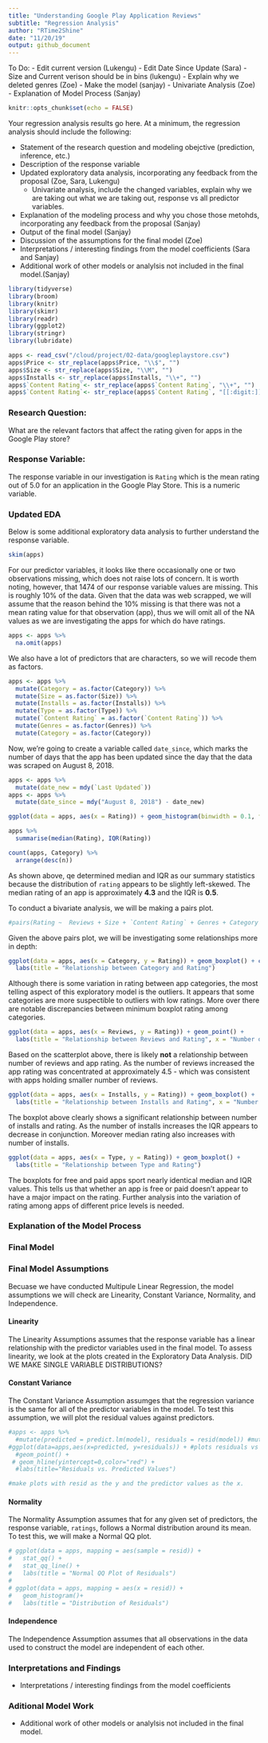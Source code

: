 ```yaml
---
title: "Understanding Google Play Application Reviews"
subtitle: "Regression Analysis"
author: "RTime2Shine"
date: "11/20/19"
output: github_document
---
```


To Do:
- Edit current version (Lukengu)
- Edit Date Since Update (Sara)
- Size and Current verison should be in bins (lukengu)
- Explain why we deleted genres (Zoe)
- Make the model (sanjay)
- Univariate Analysis (Zoe)
- Explanation of Model Process (Sanjay)

```r
knitr::opts_chunk$set(echo = FALSE)
```

Your regression analysis results go here. At a minimum, the regression analysis should include the following: 

- Statement of the research question and modeling obejctive (prediction, inference, etc.)
- Description of the response variable
- Updated exploratory data analysis, incorporating any feedback from the proposal (Zoe, Sara, Lukengu)
  - Univariate analysis, include the changed variables, explain why we are taking out what we are taking out, response vs all predictor variables. 
- Explanation of the modeling process and why you chose those metohds, incorporating any feedback from the proposal (Sanjay)
- Output of the final model (Sanjay)
- Discussion of the assumptions for the final model (Zoe)
- Interpretations / interesting findings from the model coefficients (Sara and Sanjay)
- Additional work of other models or analylsis not included in the final model.(Sanjay)

```r
library(tidyverse)
library(broom)
library(knitr) 
library(skimr)
library(readr)
library(ggplot2)
library(stringr)
library(lubridate)
```

```r
apps <- read_csv("/cloud/project/02-data/googleplaystore.csv")
apps$Price <- str_replace(apps$Price, "\\$", "")
apps$Size <- str_replace(apps$Size, "\\M", "")
apps$Installs <- str_replace(apps$Installs, "\\+", "")
apps$`Content Rating`<- str_replace(apps$`Content Rating`, "\\+", "")
apps$`Content Rating`<- str_replace(apps$`Content Rating`, "[[:digit:]]+", "")
```

### Research Question:

What are the relevant factors that affect the rating given for apps in the Google Play store?

### Response Variable:

The response variable in our investigation is `Rating` which is the mean rating out of 5.0 for an application in the Google Play Store. This is a numeric variable. 

### Updated EDA

Below is some additional exploratory data analysis to further understand the response variable. 

```r
skim(apps)
```

For our predictor variables, it looks like there occasionally one or two observations missing, which does not raise lots of concern. It is worth noting, however, that 1474 of our response variable values are missing. This is roughly 10% of the data. Given that the data was web scrapped, we will assume that the reason behind the 10% missing is that there was not a mean rating value for that observation (app), thus we will omit all of the NA values as we are investigating the apps for which do have ratings. 

```r
apps <- apps %>%
  na.omit(apps)
```

We also have a lot of predictors that are characters, so we will recode them as factors. 

```r
apps <- apps %>%
  mutate(Category = as.factor(Category)) %>%
  mutate(Size = as.factor(Size)) %>%
  mutate(Installs = as.factor(Installs)) %>%
  mutate(Type = as.factor(Type)) %>%
  mutate(`Content Rating` = as.factor(`Content Rating`)) %>%
  mutate(Genres = as.factor(Genres)) %>%
  mutate(Category = as.factor(Category))
```

Now, we're going to create a variable called `date_since`, which marks the number of days that the app has been updated since the day that the data was scraped on August 8, 2018.
```r
apps <- apps %>%
  mutate(date_new = mdy(`Last Updated`))
apps <- apps %>%
  mutate(date_since = mdy("August 8, 2018") - date_new)
```

```r
ggplot(data = apps, aes(x = Rating)) + geom_histogram(binwidth = 0.1, fill = "blue") + xlim(0,5) + labs(title = "Distribution of App Ratings")
```

```r
apps %>% 
  summarise(median(Rating), IQR(Rating))
```

```r
count(apps, Category) %>% 
  arrange(desc(n)) 
```

As shown above, qe determined median and IQR as our summary statistics because the distribution of `rating` appears to be slightly left-skewed. The median rating of an app is approximately **4.3** and the IQR is **0.5**.

To conduct a bivariate analysis, we will be making a pairs plot. 
```r
#pairs(Rating ~  Reviews + Size + `Content Rating` + Genres + Category + Installs + Type + Price, data = apps, lower.panel = NULL)
```

Given the above pairs plot, we will be investigating some relationships more in depth: 
```r
ggplot(data = apps, aes(x = Category, y = Rating)) + geom_boxplot() + coord_flip() +
  labs(title = "Relationship between Category and Rating") 
```

Although there is some variation in rating between app categories, the most telling aspect of this exploratory model is the outliers. It appears that some categories are more suspectible to outliers with low ratings. More over there are notable discrepancies between minimum boxplot rating among categories. 

```r
ggplot(data = apps, aes(x = Reviews, y = Rating)) + geom_point() +
  labs(title = "Relationship between Reviews and Rating", x = "Number of Reviews") 
```

Based on the scatterplot above, there is likely **not** a relationship between number of reviews and app rating. As the number of reviews increased the app rating was concentrated at approximately 4.5 - which was consistent with apps holding smaller number of reviews. 

```r
ggplot(data = apps, aes(x = Installs, y = Rating)) + geom_boxplot() +
  labs(title = "Relationship between Installs and Rating", x = "Number of Installs") + coord_flip()
```

The boxplot above clearly shows a significant relationship between number of installs and rating. As the number of installs increases the IQR appears to decrease in conjunction. Moreover median rating also increases with number of installs. 

```r
ggplot(data = apps, aes(x = Type, y = Rating)) + geom_boxplot() +
  labs(title = "Relationship between Type and Rating")
```

The boxplots for free and paid apps sport nearly identical median and IQR values. This tells us that whether an app is free or paid doesn't appear to have a major impact on the rating. Further analysis into the variation of rating among apps of different price levels is needed. 

### Explanation of the Model Process

### Final Model

### Final Model Assumptions

Becuase we have conducted Multipule Linear Regression, the model assumptions we will check are Linearity, Constant Variance, Normality, and Independence. 

#### Linearity

The Linearity Assumptions assumes that the response variable has a linear relationship with the predictor variables used in the final model. To assess linearity, we look at the plots created in the Exploratory Data Analysis. DID WE MAKE SINGLE VARIABLE DISTRIBUTIONS?

#### Constant Variance

The Constant Variance Assumption assumges that the regression variance is the same for all of the predictor variables in the model. To test this assumption, we will plot the residual values against predictors.

```r
#apps <- apps %>% 
  #mutate(predicted = predict.lm(model), residuals = resid(model)) #mutates residuals to the model
#ggplot(data=apps,aes(x=predicted, y=residuals)) + #plots residuals vs predictors
  #geom_point() + 
 # geom_hline(yintercept=0,color="red") +
  #labs(title="Residuals vs. Predicted Values")

#make plots with resid as the y and the predictor values as the x. 
```

#### Normality

The Normality Assumption assumes that for any given set of predictors, the response variable, `ratings`, follows a Normal distribution around its mean. To test this, we will make a Normal QQ plot. 

```r
# ggplot(data = apps, mapping = aes(sample = resid)) + 
#   stat_qq() + 
#   stat_qq_line() +
#   labs(title = "Normal QQ Plot of Residuals")
# 
# ggplot(data = apps, mapping = aes(x = resid)) + 
#   geom_histogram()+
#   labs(title = "Distribution of Residuals")
```


#### Independence

The Independence Assumption assumes that all observations in the data used to construct the model are independent of each other. 


### Interpretations and Findings
- Interpretations / interesting findings from the model coefficients

### Aditional Model Work
- Additional work of other models or analylsis not included in the final model.
